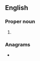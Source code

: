 {{also|ESD}}
==English==

===Proper noun===
{{en-proper noun}}

# {{abbreviation of|en|Esdras}}

===Anagrams===
* {{anagrams|en|a=des|DES|DEs|Des|EDS|EDs|SDE|SED|dEs|des|des-|eds|eds.|sed}}